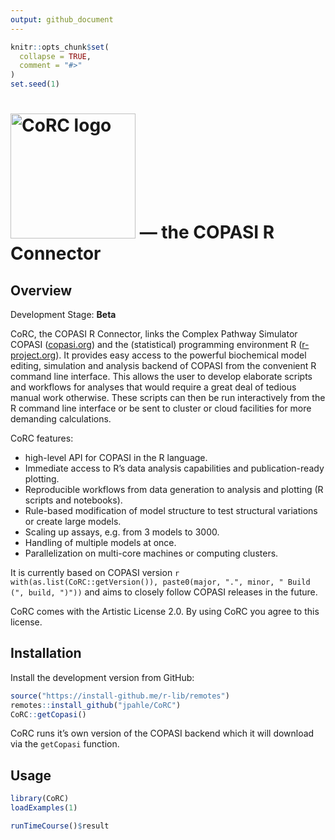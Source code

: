 ```yaml
---
output: github_document
---
```


```r
knitr::opts_chunk$set(
  collapse = TRUE,
  comment = "#>"
)
set.seed(1)
```

# <img src="man/figures/logo.png" alt="CoRC logo" width="200"> --- the <b>CO</b>PASI <b>R</b> <b>C</b>onnector

## Overview

Development Stage: **Beta**

CoRC, the COPASI R Connector, links the Complex Pathway Simulator COPASI ([copasi.org](http://copasi.org)) and the (statistical) programming environment R ([r-project.org](http://r-project.org)).
It provides easy access to the powerful biochemical model editing, simulation and analysis backend of COPASI from the convenient R command line interface.
This allows the user to develop elaborate scripts and workflows for analyses that would require a great deal of tedious manual work otherwise.
These scripts can then be run interactively from the R command line interface or be sent to cluster or cloud facilities for more demanding calculations.

CoRC features:

* high-level API for COPASI in the R language.
* Immediate access to R's data analysis capabilities and publication-ready plotting.
* Reproducible workflows from data generation to analysis and plotting (R scripts and notebooks).
* Rule-based modification of model structure to test structural variations or create large models.
* Scaling up assays, e.g. from 3 models to 3000.
* Handling of multiple models at once.
* Parallelization on multi-core machines or computing clusters.

It is currently based on COPASI version `r with(as.list(CoRC::getVersion()), paste0(major, ".", minor, " Build (", build, ")"))` and aims to closely follow COPASI releases in the future.

CoRC comes with the Artistic License 2.0. By using CoRC you agree to this license.

## Installation

Install the development version from GitHub:

```r
source("https://install-github.me/r-lib/remotes")
remotes::install_github("jpahle/CoRC")
CoRC::getCopasi()
```

CoRC runs it's own version of the COPASI backend which it will download via the `getCopasi` function.

## Usage

```r
library(CoRC)
loadExamples(1)

runTimeCourse()$result
```
